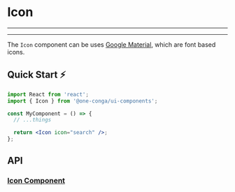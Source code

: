 

<Meta title="Components/Icon/README" component={Icon} />

# Icon

---

<Story id="components-icon--default" />

---

The `Icon` component can be uses [Google Material](https://material.io/resources/icons/?style=baseline), which are font based icons.

## Quick Start ⚡️

```jsx
import React from 'react';
import { Icon } from '@one-conga/ui-components';

const MyComponent = () => {
  // ...things

  return <Icon icon="search" />;
};
```

## API

### [Icon Component](https://github.com/featherweight-design/component-library/src/components/Form/Icon/Icon.tsx)

<Props of={Icon} />
